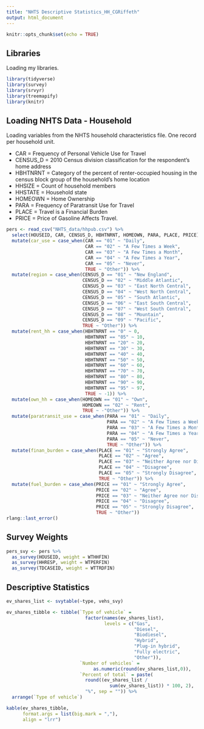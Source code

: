```yaml
---
title: "NHTS Descriptive Statistics_HH_CGRiffeth"
output: html_document
---
```


```r
knitr::opts_chunk$set(echo = TRUE)
```

## Libraries

Loading my libraries.

```r
library(tidyverse)
library(survey)
library(srvyr)
library(treemapify)
library(knitr)
```

## Loading NHTS Data - Household

Loading variables from the NHTS household characteristics file.
One record per household unit.

* CAR = Frequency of Personal Vehicle Use for Travel
* CENSUS_D = 2010 Census division classification for the respondent's home address
* HBHTNRNT = Category of the percent of renter-occupied housing in the census block group of the household's home location
* HHSIZE = Count of household members
* HHSTATE = Household state
* HOMEOWN = Home Ownership
* PARA = Frequency of Paratransit Use for Travel
* PLACE = Travel is a Financial Burden
* PRICE = Price of Gasoline Affects Travel.

```r
pers <- read_csv("NHTS_data/hhpub.csv") %>%
  select(HOUSEID, CAR, CENSUS_D, HBHTNRNT, HOMEOWN, PARA, PLACE, PRICE) %>%
  mutate(car_use = case_when(CAR == "01" ~ "Daily",
                             CAR == "02" ~ "A Few Times a Week",
                             CAR == "03" ~ "A Few Times a Month",
                             CAR == "04" ~ "A Few Times a Year",
                             CAR == "05" ~ "Never",
                             TRUE ~ "Other")) %>%
  mutate(region = case_when(CENSUS_D == "01" ~ "New England",
                            CENSUS_D == "02" ~ "Middle Atlantic",
                            CENSUS_D == "03" ~ "East North Central",
                            CENSUS_D == "04" ~ "West North Central",
                            CENSUS_D == "05" ~ "South Atlantic",
                            CENSUS_D == "06" ~ "East South Central",
                            CENSUS_D == "07" ~ "West South Central",
                            CENSUS_D == "08" ~ "Mountain",
                            CENSUS_D == "09" ~ "Pacific",
                            TRUE ~ "Other")) %>%
  mutate(rent_hh = case_when(HBHTNRNT == "0" ~ 0,
                             HBHTNRNT == "05" ~ 10,
                             HBHTNRNT == "20" ~ 20,
                             HBHTNRNT == "30" ~ 30,
                             HBHTNRNT == "40" ~ 40,
                             HBHTNRNT == "50" ~ 50,
                             HBHTNRNT == "60" ~ 60,
                             HBHTNRNT == "70" ~ 70,
                             HBHTNRNT == "80" ~ 80,
                             HBHTNRNT == "90" ~ 90,
                             HBHTNRNT == "95" ~ 97,
                             TRUE ~ -1)) %>%
  mutate(own_hh = case_when(HOMEOWN == "01" ~ "Own",
                            HOMEOWN == "02" ~ "Rent",
                            TRUE ~ -"Other")) %>%
  mutate(paratransit_use = case_when(PARA == "01" ~ "Daily",
                                     PARA == "02" ~ "A Few Times a Week",
                                     PARA == "03" ~ "A Few Times a Month",
                                     PARA == "04" ~ "A Few Times a Year",
                                     PARA == "05" ~ "Never",
                                     TRUE ~ "Other")) %>%
  mutate(finan_burden = case_when(PLACE == "01" ~ "Strongly Agree",
                                  PLACE == "02" ~ "Agree",
                                  PLACE == "03" ~ "Neither Agree nor Disagree",
                                  PLACE == "04" ~ "Disagree",
                                  PLACE == "05" ~ "Strongly Disagree",
                                  TRUE ~ "Other")) %>%
  mutate(fuel_burden = case_when(PRICE == "01" ~ "Strongly Agree",
                                 PRICE == "02" ~ "Agree",
                                 PRICE == "03" ~ "Neither Agree nor Disagree",
                                 PRICE == "04" ~ "Disagree",
                                 PRICE == "05" ~ "Strongly Disagree",
                                 TRUE ~ "Other"))
rlang::last_error()
```

## Survey Weights

``` r
pers_svy <- pers %>%
  as_survey(HOUSEID, weight = WTHHFIN)
  as_survey(HHRESP, weight = WTPERFIN)
  as_survey(TDCASEID, weight = WTTRDFIN)
```

## Descriptive Statistics

``` r
ev_shares_list <- svytable(~type, vehs_svy)

ev_shares_tibble <- tibble(`Type of vehicle` = 
                             factor(names(ev_shares_list),
                                    levels = c("Gas",
                                               "Diesel",
                                               "Biodiesel",
                                               "Hybrid",
                                               "Plug-in hybrid",
                                               "Fully electric",
                                               "Other")), 
                           `Number of vehicles` =
                                as.numeric(round(ev_shares_list,0)),
                           `Percent of total` = paste(
                             round((ev_shares_list / 
                                      sum(ev_shares_list)) * 100, 2),
                             "%", sep = "")) %>%
  arrange(`Type of vehicle`)

kable(ev_shares_tibble, 
      format.args = list(big.mark = ","),
      align = "lrr")
```

